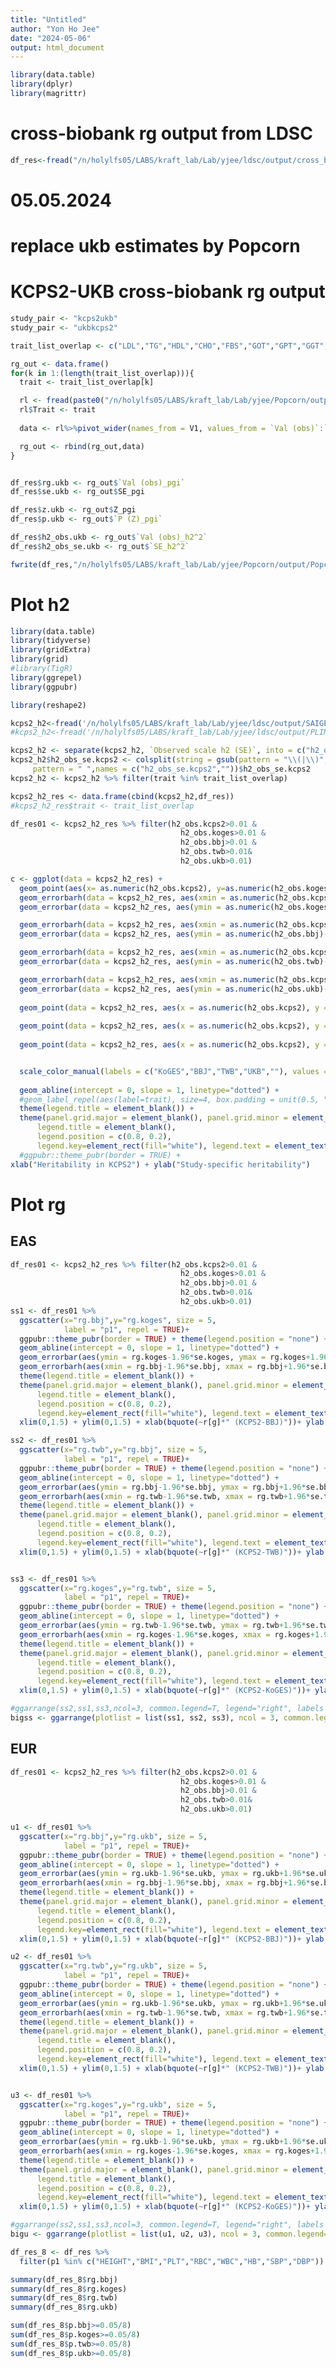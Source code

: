 ```yaml
---
title: "Untitled"
author: "Yon Ho Jee"
date: "2024-05-06"
output: html_document
---
```

```r
library(data.table)
library(dplyr)
library(magrittr)
```

# cross-biobank rg output from LDSC
```r
df_res<-fread("/n/holylfs05/LABS/kraft_lab/Lab/yjee/ldsc/output/cross_biobank_rg/LMM/cross_biobank_rg_LMM.txt",data.table = F)
```

# 05.05.2024
# replace ukb estimates by Popcorn
# KCPS2-UKB cross-biobank rg output
```r
study_pair <- "kcps2ukb"
study_pair <- "ukbkcps2"

trait_list_overlap <- c("LDL","TG","HDL","CHO","FBS","GOT","GPT","GGT","BIL","ALB","CREAT","HB","HCT","RBC","WBC","PLT","SBP","DBP","WT","HEIGHT","BMI")

rg_out <- data.frame()
for(k in 1:(length(trait_list_overlap))){ 
  trait <- trait_list_overlap[k]

  rl <- fread(paste0("/n/holylfs05/LABS/kraft_lab/Lab/yjee/Popcorn/output/",study_pair,"/",trait,"_rg.txt"), data.table = F)
  rl$Trait <- trait
  
  data <- rl%>%pivot_wider(names_from = V1, values_from = `Val (obs)`:`P (Z)`) %>% as.data.frame()

  rg_out <- rbind(rg_out,data)
}


df_res$rg.ukb <- rg_out$`Val (obs)_pgi`
df_res$se.ukb <- rg_out$SE_pgi

df_res$z.ukb <- rg_out$Z_pgi
df_res$p.ukb <- rg_out$`P (Z)_pgi`

df_res$h2_obs.ukb <- rg_out$`Val (obs)_h2^2`
df_res$h2_obs_se.ukb <- rg_out$`SE_h2^2`

```

```r
fwrite(df_res,"/n/holylfs05/LABS/kraft_lab/Lab/yjee/Popcorn/output/Popcorn_rg_LMM.txt",sep = "\t")
```

# Plot h2
```r
library(data.table)
library(tidyverse)
library(gridExtra)
library(grid)
#library(TigR)
library(ggrepel)
library(ggpubr)
```
```r
library(reshape2)

kcps2_h2<-fread('/n/holylfs05/LABS/kraft_lab/Lab/yjee/ldsc/output/SAIGE/LDSC_36_outputs.txt',data.table = F)
#kcps2_h2<-fread('/n/holylfs05/LABS/kraft_lab/Lab/yjee/ldsc/output/PLINK_irnt/LDSC_36_outputs_PLINK_irnt.txt',data.table = F)

kcps2_h2 <- separate(kcps2_h2, `Observed scale h2 (SE)`, into = c("h2_obs.kcps2", "a"), sep = " ")
kcps2_h2$h2_obs_se.kcps2 <- colsplit(string = gsub(pattern = "\\(|\\)",replacement = "",x = kcps2_h2$a),
     pattern = " ",names = c("h2_obs_se.kcps2",""))$h2_obs_se.kcps2
kcps2_h2 <- kcps2_h2 %>% filter(trait %in% trait_list_overlap)

kcps2_h2_res <- data.frame(cbind(kcps2_h2,df_res)) 
#kcps2_h2_res$trait <- trait_list_overlap
```

```r
df_res01 <- kcps2_h2_res %>% filter(h2_obs.kcps2>0.01 & 
                                      h2_obs.koges>0.01 & 
                                      h2_obs.bbj>0.01 &
                                      h2_obs.twb>0.01&  
                                      h2_obs.ukb>0.01)

c <- ggplot(data = kcps2_h2_res) +
  geom_point(aes(x= as.numeric(h2_obs.kcps2), y=as.numeric(h2_obs.koges), color="darkorange"), size=5) +
  geom_errorbarh(data = kcps2_h2_res, aes(xmin = as.numeric(h2_obs.kcps2)-1.96*h2_obs_se.kcps2, xmax = as.numeric(h2_obs.kcps2)+1.96*h2_obs_se.kcps2,y = as.numeric(h2_obs.koges), colour = "grey80")) + 
  geom_errorbar(data = kcps2_h2_res, aes(ymin = as.numeric(h2_obs.koges)-1.96*h2_obs_se.koges, ymax = as.numeric(h2_obs.koges)+1.96*h2_obs_se.koges, x = as.numeric(h2_obs.kcps2), colour = "grey80")) +

  geom_errorbarh(data = kcps2_h2_res, aes(xmin = as.numeric(h2_obs.kcps2)-1.96*h2_obs_se.kcps2, xmax = as.numeric(h2_obs.kcps2)+1.96*h2_obs_se.kcps2,y = as.numeric(h2_obs.bbj), colour = "grey80")) + 
  geom_errorbar(data = kcps2_h2_res, aes(ymin = as.numeric(h2_obs.bbj)-1.96*h2_obs_se.bbj, ymax = as.numeric(h2_obs.bbj)+1.96*h2_obs_se.bbj, x = as.numeric(h2_obs.kcps2), colour = "grey80")) +

  geom_errorbarh(data = kcps2_h2_res, aes(xmin = as.numeric(h2_obs.kcps2)-1.96*h2_obs_se.kcps2, xmax = as.numeric(h2_obs.kcps2)+1.96*h2_obs_se.kcps2,y = as.numeric(h2_obs.twb), colour = "grey80")) + 
  geom_errorbar(data = kcps2_h2_res, aes(ymin = as.numeric(h2_obs.twb)-1.96*h2_obs_se.twb, ymax = as.numeric(h2_obs.twb)+1.96*h2_obs_se.twb, x = as.numeric(h2_obs.kcps2), colour = "grey80")) +

  geom_errorbarh(data = kcps2_h2_res, aes(xmin = as.numeric(h2_obs.kcps2)-1.96*h2_obs_se.kcps2, xmax = as.numeric(h2_obs.kcps2)+1.96*h2_obs_se.kcps2,y = as.numeric(h2_obs.ukb), colour = "grey80")) + 
  geom_errorbar(data = kcps2_h2_res, aes(ymin = as.numeric(h2_obs.ukb)-1.96*h2_obs_se.ukb, ymax = as.numeric(h2_obs.ukb)+1.96*h2_obs_se.ukb, x = as.numeric(h2_obs.kcps2), colour = "grey80")) +
  
  geom_point(data = kcps2_h2_res, aes(x = as.numeric(h2_obs.kcps2), y = as.numeric(h2_obs.bbj), color="#C77CFF"), size=5) +
  
  geom_point(data = kcps2_h2_res, aes(x = as.numeric(h2_obs.kcps2), y = as.numeric(h2_obs.twb), color="#00BFC4"), size=5) +
  
  geom_point(data = kcps2_h2_res, aes(x = as.numeric(h2_obs.kcps2), y = as.numeric(h2_obs.ukb), color="green4"), size=5) +


  scale_color_manual(labels = c("KoGES","BBJ","TWB","UKB",""), values = c("darkorange","#C77CFF","#00BFC4","green4","grey80")) +
  
  geom_abline(intercept = 0, slope = 1, linetype="dotted") + 
  #geom_label_repel(aes(label=trait), size=4, box.padding = unit(0.5, "lines"))+
  theme(legend.title = element_blank()) + 
  theme(panel.grid.major = element_blank(), panel.grid.minor = element_blank(), panel.background = element_blank(), axis.line = element_line(colour = "black"), 
      legend.title = element_blank(), 
      legend.position = c(0.8, 0.2), 
      legend.key=element_rect(fill="white"), legend.text = element_text(size=14),   axis.title.x = element_text(size = 20), axis.title.y = element_text(size = 20), axis.text.x = element_text(size = 14), axis.text.y = element_text(size = 14)) +
  #ggpubr::theme_pubr(border = TRUE) + 
xlab("Heritability in KCPS2") + ylab("Study-specific heritability")
```

# Plot rg
## EAS
```r
df_res01 <- kcps2_h2_res %>% filter(h2_obs.kcps2>0.01 & 
                                      h2_obs.koges>0.01 & 
                                      h2_obs.bbj>0.01 &
                                      h2_obs.twb>0.01&  
                                      h2_obs.ukb>0.01)
ss1 <- df_res01 %>%
  ggscatter(x="rg.bbj",y="rg.koges", size = 5, 
            label = "p1", repel = TRUE)+ 
  ggpubr::theme_pubr(border = TRUE) + theme(legend.position = "none") +
  geom_abline(intercept = 0, slope = 1, linetype="dotted") + 
  geom_errorbar(aes(ymin = rg.koges-1.96*se.koges, ymax = rg.koges+1.96*se.bbj), col="grey80") + 
  geom_errorbarh(aes(xmin = rg.bbj-1.96*se.bbj, xmax = rg.bbj+1.96*se.bbj), col="grey80") +
  theme(legend.title = element_blank()) + 
  theme(panel.grid.major = element_blank(), panel.grid.minor = element_blank(), panel.background = element_blank(), axis.line = element_line(colour = "black"), 
      legend.title = element_blank(), 
      legend.position = c(0.8, 0.2), 
      legend.key=element_rect(fill="white"), legend.text = element_text(size=14),   axis.title.x = element_text(size = 20), axis.title.y = element_text(size = 20), axis.text.x = element_text(size = 14), axis.text.y = element_text(size = 14)) +
  xlim(0,1.5) + ylim(0,1.5) + xlab(bquote(~r[g]*" (KCPS2-BBJ)"))+ ylab(bquote(~r[g]*" (KCPS2-KoGES)"))

ss2 <- df_res01 %>%
  ggscatter(x="rg.twb",y="rg.bbj", size = 5, 
            label = "p1", repel = TRUE)+ 
  ggpubr::theme_pubr(border = TRUE) + theme(legend.position = "none") +
  geom_abline(intercept = 0, slope = 1, linetype="dotted") + 
  geom_errorbar(aes(ymin = rg.bbj-1.96*se.bbj, ymax = rg.bbj+1.96*se.bbj), col="grey80") + 
  geom_errorbarh(aes(xmin = rg.twb-1.96*se.twb, xmax = rg.twb+1.96*se.twb), col="grey80") +
  theme(legend.title = element_blank()) + 
  theme(panel.grid.major = element_blank(), panel.grid.minor = element_blank(), panel.background = element_blank(), axis.line = element_line(colour = "black"), 
      legend.title = element_blank(), 
      legend.position = c(0.8, 0.2), 
      legend.key=element_rect(fill="white"), legend.text = element_text(size=14),   axis.title.x = element_text(size = 20), axis.title.y = element_text(size = 20), axis.text.x = element_text(size = 14), axis.text.y = element_text(size = 14)) +
  xlim(0,1.5) + ylim(0,1.5) + xlab(bquote(~r[g]*" (KCPS2-TWB)"))+ ylab(bquote(~r[g]*" (KCPS2-BBJ)"))


ss3 <- df_res01 %>%
  ggscatter(x="rg.koges",y="rg.twb", size = 5, 
            label = "p1", repel = TRUE)+ 
  ggpubr::theme_pubr(border = TRUE) + theme(legend.position = "none") +
  geom_abline(intercept = 0, slope = 1, linetype="dotted") + 
  geom_errorbar(aes(ymin = rg.twb-1.96*se.twb, ymax = rg.twb+1.96*se.twb), col="grey80") + 
  geom_errorbarh(aes(xmin = rg.koges-1.96*se.koges, xmax = rg.koges+1.96*se.koges), col="grey80") +
  theme(legend.title = element_blank()) + 
  theme(panel.grid.major = element_blank(), panel.grid.minor = element_blank(), panel.background = element_blank(), axis.line = element_line(colour = "black"), 
      legend.title = element_blank(), 
      legend.position = c(0.8, 0.2), 
      legend.key=element_rect(fill="white"), legend.text = element_text(size=14),   axis.title.x = element_text(size = 20), axis.title.y = element_text(size = 20), axis.text.x = element_text(size = 14), axis.text.y = element_text(size = 14)) +
  xlim(0,1.5) + ylim(0,1.5) + xlab(bquote(~r[g]*" (KCPS2-KoGES)"))+ ylab(bquote(~r[g]*" (KCPS2-TWB)"))

#ggarrange(ss2,ss1,ss3,ncol=3, common.legend=T, legend="right", labels = c("A", "B", "C"))
bigss <- ggarrange(plotlist = list(ss1, ss2, ss3), ncol = 3, common.legend=T, legend="right", labels = c("a", "b", "c"))

```

## EUR
```r
df_res01 <- kcps2_h2_res %>% filter(h2_obs.kcps2>0.01 & 
                                      h2_obs.koges>0.01 & 
                                      h2_obs.bbj>0.01 &
                                      h2_obs.twb>0.01&  
                                      h2_obs.ukb>0.01)

u1 <- df_res01 %>%
  ggscatter(x="rg.bbj",y="rg.ukb", size = 5, 
            label = "p1", repel = TRUE)+ 
  ggpubr::theme_pubr(border = TRUE) + theme(legend.position = "none") +
  geom_abline(intercept = 0, slope = 1, linetype="dotted") + 
  geom_errorbar(aes(ymin = rg.ukb-1.96*se.ukb, ymax = rg.ukb+1.96*se.ukb), col="grey80") + 
  geom_errorbarh(aes(xmin = rg.bbj-1.96*se.bbj, xmax = rg.bbj+1.96*se.bbj), col="grey80") +
  theme(legend.title = element_blank()) + 
  theme(panel.grid.major = element_blank(), panel.grid.minor = element_blank(), panel.background = element_blank(), axis.line = element_line(colour = "black"), 
      legend.title = element_blank(), 
      legend.position = c(0.8, 0.2), 
      legend.key=element_rect(fill="white"), legend.text = element_text(size=14),   axis.title.x = element_text(size = 20), axis.title.y = element_text(size = 20), axis.text.x = element_text(size = 14), axis.text.y = element_text(size = 14)) +
  xlim(0,1.5) + ylim(0,1.5) + xlab(bquote(~r[g]*" (KCPS2-BBJ)"))+ ylab(bquote(~r[g]*" (KCPS2-UKB)"))

u2 <- df_res01 %>%
  ggscatter(x="rg.twb",y="rg.ukb", size = 5, 
            label = "p1", repel = TRUE)+ 
  ggpubr::theme_pubr(border = TRUE) + theme(legend.position = "none") +
  geom_abline(intercept = 0, slope = 1, linetype="dotted") + 
  geom_errorbar(aes(ymin = rg.ukb-1.96*se.ukb, ymax = rg.ukb+1.96*se.ukb), col="grey80") + 
  geom_errorbarh(aes(xmin = rg.twb-1.96*se.twb, xmax = rg.twb+1.96*se.twb), col="grey80") +
  theme(legend.title = element_blank()) + 
  theme(panel.grid.major = element_blank(), panel.grid.minor = element_blank(), panel.background = element_blank(), axis.line = element_line(colour = "black"), 
      legend.title = element_blank(), 
      legend.position = c(0.8, 0.2), 
      legend.key=element_rect(fill="white"), legend.text = element_text(size=14),   axis.title.x = element_text(size = 20), axis.title.y = element_text(size = 20), axis.text.x = element_text(size = 14), axis.text.y = element_text(size = 14)) +
  xlim(0,1.5) + ylim(0,1.5) + xlab(bquote(~r[g]*" (KCPS2-TWB)"))+ ylab(bquote(~r[g]*" (KCPS2-UKB)"))


u3 <- df_res01 %>%
  ggscatter(x="rg.koges",y="rg.ukb", size = 5, 
            label = "p1", repel = TRUE)+ 
  ggpubr::theme_pubr(border = TRUE) + theme(legend.position = "none") +
  geom_abline(intercept = 0, slope = 1, linetype="dotted") + 
  geom_errorbar(aes(ymin = rg.ukb-1.96*se.ukb, ymax = rg.ukb+1.96*se.ukb), col="grey80") + 
  geom_errorbarh(aes(xmin = rg.koges-1.96*se.koges, xmax = rg.koges+1.96*se.koges), col="grey80") +
  theme(legend.title = element_blank()) + 
  theme(panel.grid.major = element_blank(), panel.grid.minor = element_blank(), panel.background = element_blank(), axis.line = element_line(colour = "black"), 
      legend.title = element_blank(), 
      legend.position = c(0.8, 0.2), 
      legend.key=element_rect(fill="white"), legend.text = element_text(size=14),   axis.title.x = element_text(size = 20), axis.title.y = element_text(size = 20), axis.text.x = element_text(size = 14), axis.text.y = element_text(size = 14)) +
  xlim(0,1.5) + ylim(0,1.5) + xlab(bquote(~r[g]*" (KCPS2-KoGES)"))+ ylab(bquote(~r[g]*" (KCPS2-UKB)"))

#ggarrange(ss2,ss1,ss3,ncol=3, common.legend=T, legend="right", labels = c("A", "B", "C"))
bigu <- ggarrange(plotlist = list(u1, u2, u3), ncol = 3, common.legend=T, legend="right", labels = c("d", "e", "f"))

```

```r
df_res_8 <- df_res %>%
  filter(p1 %in% c("HEIGHT","BMI","PLT","RBC","WBC","HB","SBP","DBP"))

summary(df_res_8$rg.bbj)
summary(df_res_8$rg.koges)
summary(df_res_8$rg.twb)
summary(df_res_8$rg.ukb)

sum(df_res_8$p.bbj>=0.05/8)
sum(df_res_8$p.koges>=0.05/8)
sum(df_res_8$p.twb>=0.05/8)
sum(df_res_8$p.ukb>=0.05/8)
```


